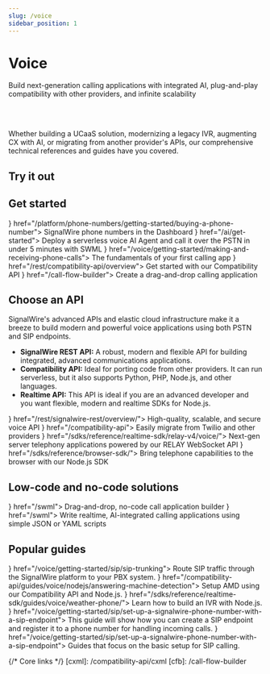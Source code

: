 ---
slug: /voice
sidebar_position: 1
---


# Voice

<Subtitle>Build next-generation calling applications with integrated AI, plug-and-play compatibility with other providers, and infinite scalability</Subtitle>

<br/><br/>

Whether building a UCaaS solution, modernizing a legacy IVR, augmenting CX with AI, or migrating from another provider's APIs, our comprehensive technical references and guides have you covered.

## Try it out

<UseCase/>

## Get started

<CardGroup cols={3}>
  <Card title="Buy a phone number" icon={<MdPayment/>} href="/platform/phone-numbers/getting-started/buying-a-phone-number">
    SignalWire phone numbers in the Dashboard
  </Card>
  <Card title="Quickstart with AI" icon={<MdBolt/>} href="/ai/get-started">
    Deploy a serverless voice AI Agent and call it over the PSTN in under 5 minutes with SWML
  </Card>
  <Card title="Make your first phone calls" icon={<MdPhone/>} href="/voice/getting-started/making-and-receiving-phone-calls">
    The fundamentals of your first calling app
  </Card>
  <Card title="Migrate a Twilio application" icon={<MdRocket/>} href="/rest/compatibility-api/overview">
    Get started with our Compatibility API
  </Card>
  <Card title="No-code apps with Call Flow Builder" icon={<MdApps/>} href="/call-flow-builder">
    Create a drag-and-drop calling application
  </Card>
</CardGroup>

## Choose an API

SignalWire's advanced APIs and elastic cloud infrastructure make it a breeze to build modern and powerful voice applications using both PSTN and SIP endpoints. 

- **SignalWire REST API:** A robust, modern and flexible API for building integrated, advanced communications applications.
- **Compatibility API:** Ideal for porting code from other providers. It can run serverless, but it also supports Python, PHP, Node.js, and other languages.
- **Realtime API:** This API is ideal if you are an advanced developer and you want flexible, modern and realtime SDKs for Node.js.

<CardGroup>
  <Card title="SignalWire API" icon={<MdApi/>} href="/rest/signalwire-rest/overview/">
    High-quality, scalable, and secure voice API
  </Card>
  <Card title="Compatibility API & cXML" icon={<MdCompareArrows/>} href="/compatibility-api">
    Easily migrate from Twilio and other providers
  </Card>
  <Card title="RELAY Realtime Server SDK" icon={<MdRouter/>} href="/sdks/reference/realtime-sdk/relay-v4/voice/">
    Next-gen server telephony applications powered by our RELAY WebSocket API
  </Card>
  <Card title="RELAY Browser SDK" icon={<MdPhoneInTalk/>} href="/sdks/reference/browser-sdk/">
    Bring telephone capabilities to the browser with our Node.js SDK
  </Card>
</CardGroup>

## Low-code and no-code solutions

<CardGroup>
  <Card title="Call Flow Builder" icon={<MdDragIndicator/>} href="/swml">
    Drag-and-drop, no-code call application builder
  </Card>
  <Card title="SWML" icon={<MdCode/>} href="/swml">
    Write realtime, AI-integrated calling applications using simple JSON or YAML scripts
  </Card>
</CardGroup>

## Popular guides

<CardGroup>
  <Card title="SIP trunking" icon={<MdPhonelinkSetup/>} href="/voice/getting-started/sip/sip-trunking">
    Route SIP traffic through the SignalWire platform to your PBX system.
  </Card>
  <Card title="Answering machine detection" icon={<MdHeadsetMic/>} href="/compatibility-api/guides/voice/nodejs/answering-machine-detection">
    Setup AMD using our Compatibility API and Node.js.
  </Card>
  <Card title="Build an Interactive Voice Response (IVR) System" icon={<MdCallSplit/>} href="/sdks/reference/realtime-sdk/guides/voice/weather-phone/">
    Learn how to build an IVR with Node.js.
  </Card>
  <Card title="Setting Up a SIP Endpoint" icon={<MdPhoneForwarded/>} href="/voice/getting-started/sip/set-up-a-signalwire-phone-number-with-a-sip-endpoint">
    This guide will show how you can create a SIP endpoint and register it to a phone number for handling incoming calls.
  </Card>
  <Card title="Getting Started with SIP" icon={<MdVoiceChat/>} href="/voice/getting-started/sip/set-up-a-signalwire-phone-number-with-a-sip-endpoint">
    Guides that focus on the basic setup for SIP calling.
  </Card>
</CardGroup>

{/* Core links */}
[cxml]: /compatibility-api/cxml
[cfb]: /call-flow-builder